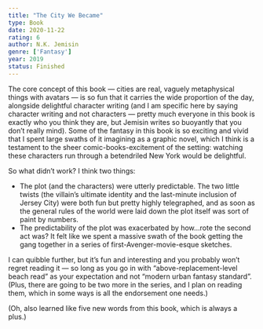 ```yaml
---
title: "The City We Became"
type: Book
date: 2020-11-22
rating: 6
author: N.K. Jemisin
genre: ['Fantasy']
year: 2019
status: Finished
---
```


The core concept of this book — cities are real, vaguely metaphysical things with avatars — is so fun that it carries the wide proportion of the day, alongside delightful character writing (and I am specific here by saying character writing and not characters — pretty much everyone in this book is exactly who you think they are, but Jemisin writes so buoyantly that you don’t really mind). Some of the fantasy in this book is so exciting and vivid that I spent large swaths of it imagining as a graphic novel, which I think is a testament to the sheer comic-books-excitement of the setting: watching these characters run through a betendriled New York would be delightful.

So what didn’t work? I think two things: 

- The plot (and the characters) were utterly predictable. The two little twists (the villain’s ultimate identity and the last-minute inclusion of Jersey City) were both fun but pretty highly telegraphed, and as soon as the general rules of the world were laid down the plot itself was sort of paint by numbers.
- The predictability of the plot was exacerbated by how...rote the second act was? It felt like we spent a massive swath of the book getting the gang together in a series of first-Avenger-movie-esque sketches.

I can quibble further, but it’s fun and interesting and you probably won’t regret reading it — so long as you go in with “above-replacement-level beach read” as your expectation and not “modern urban fantasy standard”. (Plus, there are going to be two more in the series, and I plan on reading them, which in some ways is all the endorsement one needs.)

(Oh, also learned like five new words from this book, which is always a plus.)
